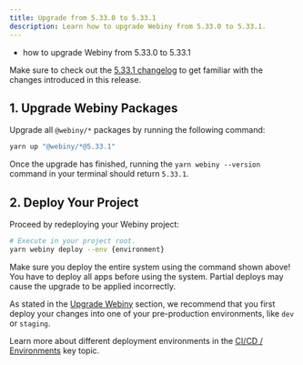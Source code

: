 ```yaml
---
title: Upgrade from 5.33.0 to 5.33.1
description: Learn how to upgrade Webiny from 5.33.0 to 5.33.1.
---
```



<Alert type="success" title="What you’ll learn">

- how to upgrade Webiny from 5.33.0 to 5.33.1

</Alert>

<Alert type="info">

Make sure to check out the [5.33.1 changelog](./changelog) to get familiar with the changes introduced in this release.

</Alert>

## 1. Upgrade Webiny Packages

Upgrade all `@webiny/*` packages by running the following command:

```bash
yarn up "@webiny/*@5.33.1"
```

Once the upgrade has finished, running the `yarn webiny --version` command in your terminal should return `5.33.1`.

## 2. Deploy Your Project

Proceed by redeploying your Webiny project:

```bash
# Execute in your project root.
yarn webiny deploy --env {environment}
```

<Alert type="warning">

Make sure you deploy the entire system using the command shown above! You have to deploy all apps before using the system. Partial deploys may cause the upgrade to be applied incorrectly.

</Alert>

<Alert type="warning">

As stated in the [Upgrade Webiny](../upgrade-webiny#pre-production-environments-first) section, we recommend that you first deploy your changes into one of your pre-production environments, like `dev` or `staging`.

</Alert>

<Alert type="info">

Learn more about different deployment environments in the [CI/CD / Environments](../../core-development-concepts/ci-cd/environments) key topic.

</Alert>
